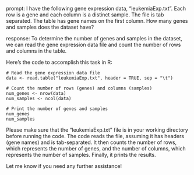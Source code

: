 prompt:
I have the following gene expression data, "leukemiaExp.txt". Each row is a gene and each column is a distinct sample. The file is tab separated. The table has gene names on the first column. How many genes and samples does the dataset have?

response:
To determine the number of genes and samples in the dataset, we can read the gene expression data file and count the number of rows and columns in the table.

Here's the code to accomplish this task in R:

```
# Read the gene expression data file
data <- read.table("leukemiaExp.txt", header = TRUE, sep = "\t")

# Count the number of rows (genes) and columns (samples)
num_genes <- nrow(data)
num_samples <- ncol(data)

# Print the number of genes and samples
num_genes
num_samples
```

Please make sure that the "leukemiaExp.txt" file is in your working directory before running the code. The code reads the file, assuming it has headers (gene names) and is tab-separated. It then counts the number of rows, which represents the number of genes, and the number of columns, which represents the number of samples. Finally, it prints the results.

Let me know if you need any further assistance!
